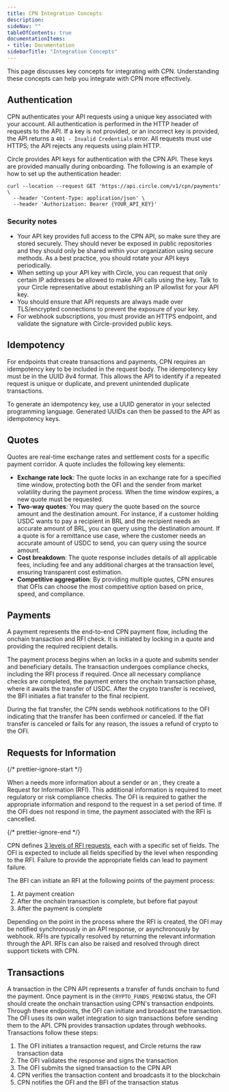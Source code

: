 ```yaml
---
title: CPN Integration Concepts
description: 
sideNav: ""
tableOfContents: true
documentationItems: 
- title: Documentation
sidebarTitle: "Integration Concepts"
---
```


This page discusses key concepts for integrating with CPN. Understanding these
concepts can help you integrate with CPN more effectively.

## Authentication

CPN authenticates your API requests using a unique key associated with your
account. All authentication is performed in the HTTP header of requests to the
API. If a key is not provided, or an incorrect key is provided, the API returns
a `401 - Invalid Credentials` error. All requests must use HTTPS; the API
rejects any requests using plain HTTP.

Circle provides API keys for authentication with the CPN API. These keys are
provided manually during onboarding. The following is an example of how to set
up the authentication header:

```shell
curl --location --request GET 'https://api.circle.com/v1/cpn/payments' \
  --header 'Content-Type: application/json' \
  --header 'Authorization: Bearer {YOUR_API_KEY}'
```

### Security notes

- Your API key provides full access to the CPN API, so make sure they are stored
  securely. They should never be exposed in public repositories and they should
  only be shared within your organization using secure methods. As a best
  practice, you should rotate your API keys periodically.
- When setting up your API key with Circle, you can request that only certain IP
  addresses be allowed to make API calls using the key. Talk to your Circle
  representative about establishing an IP allowlist for your API key.
- You should ensure that API requests are always made over TLS/encrypted
  connections to prevent the exposure of your key.
- For webhook subscriptions, you must provide an HTTPS endpoint, and validate
  the signature with Circle-provided public keys.

## Idempotency

For endpoints that create transactions and payments, CPN requires an idempotency
key to be included in the request body. The idempotency key must be in the UUID
∂v4 format. This allows the API to identify if a repeated request is unique or
duplicate, and prevent unintended duplicate transactions.

To generate an idempotency key, use a UUID generator in your selected
programming language. Generated UUIDs can then be passed to the API as
idempotency keys.

## Quotes

Quotes are real-time exchange rates and settlement costs for a specific payment
corridor. A quote includes the following key elements:

- **Exchange rate lock**: The quote locks in an exchange rate for a specified
  time window, protecting both the OFI and the sender from market volatility
  during the payment process. When the time window expires, a new quote must be
  requested.
- **Two-way quotes**: You may query the quote based on the source amount and the
  destination amount. For instance, if a customer holding USDC wants to pay a
  recipient in BRL and the recipient needs an accurate amount of BRL, you can
  query using the destination amount. If a quote is for a remittance use case,
  where the customer needs an accurate amount of USDC to send, you can query
  using the source amount.
- **Cost breakdown**: The quote response includes details of all applicable
  fees, including fee and any additional charges at the transaction level,
  ensuring transparent cost estimation.
- **Competitive aggregation**: By providing multiple quotes, CPN ensures that
  OFIs can choose the most competitive option based on price, speed, and
  compliance.

## Payments

A payment represents the end-to-end CPN payment flow, including the onchain
transaction and RFI check. It is initiated by locking in a quote and providing
the required recipient details.

The payment process begins when an <Glossary term="OFI" /> locks in a quote and
submits sender and beneficiary details. The transaction undergoes compliance
checks, including the RFI process if required. Once all necessary compliance
checks are completed, the payment enters the onchain transaction phase, where it
awaits the transfer of USDC. After the crypto transfer is received, the BFI
initiates a fiat transfer to the final recipient.

During the fiat transfer, the CPN sends webhook notifications to the OFI
indicating that the transfer has been confirmed or canceled. If the fiat
transfer is canceled or fails for any reason, the <Glossary term="BFI" /> issues
a refund of crypto to the OFI.

## Requests for Information

{/* prettier-ignore-start */}

When a <Glossary term='BFI' /> needs more information about a sender or an
<Glossary term="OFI" />, they create a Request for Information (RFI). This
additional information is required to meet regulatory or risk compliance checks.
The OFI is required to gather the appropriate information and respond to the
request in a set period of time. If the OFI does not respond in time, the
payment associated with the RFI is cancelled.

{/* prettier-ignore-end */}

CPN defines [3 levels of RFI requests](/cpn/references/rfi-levels), each with a
specific set of fields. The OFI is expected to include all fields specified by
the level when responding to the RFI. Failure to provide the appropriate fields
can lead to payment failure.

The BFI can initiate an RFI at the following points of the payment process:

1. At payment creation
2. After the onchain transaction is complete, but before fiat payout
3. After the payment is complete

Depending on the point in the process where the RFI is created, the OFI may be
notified synchronously in an API response, or asynchronously by webhook. RFIs
are typically resolved by returning the relevant information through the API.
RFIs can also be raised and resolved through direct support tickets with CPN.

## Transactions

A transaction in the CPN API represents a transfer of funds onchain to fund the
payment. Once payment is in the `CRYPTO_FUNDS_PENDING` status, the OFI should
create the onchain transaction using CPN's transaction endpoints. Through these
endpoints, the OFI can initiate and broadcast the transaction. The OFI uses its
own wallet integration to sign transactions before sending them to the API. CPN
provides transaction updates through webhooks. Transactions follow these steps:

1. The OFI initiates a transaction request, and Circle returns the raw transaction data
2. The OFI validates the response and signs the transaction
3. The OFI submits the signed transaction to the CPN API
4. CPN verifies the transaction content and broadcasts it to the blockchain
5. CPN notifies the OFI and the BFI of the transaction status
